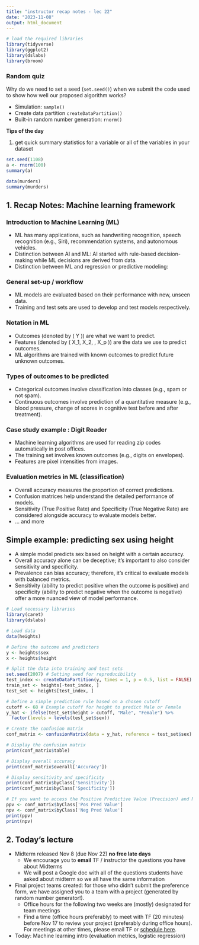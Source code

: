 ```yaml
---
title: "instructor recap notes - lec 22"
date: "2023-11-08"
output: html_document
---
```


```r
# load the required libraries
library(tidyverse)
library(ggplot2)
library(dslabs)
library(broom)
```
### Random quiz
Why do we need to set a seed (`set.seed()`) when we submit the code used to show how well our proposed algorithm works? 

- Simulation: `sample()`
- Create data partition `createDataPartition()`
- Built-in random number generation: `rnorm()`

**Tips of the day**

1. get quick summary statistics for a variable or all of the variables in your dataset
```r
set.seed(1108)
a <- rnorm(100)
summary(a)

data(murders)
summary(murders)

```


## 1. Recap Notes: Machine learning framework


### Introduction to Machine Learning (ML)

- ML has many applications, such as handwriting recognition, speech recognition (e.g., Siri), recommendation systems, and autonomous vehicles.
- Distinction between AI and ML: AI started with rule-based decision-making while ML decisions are derived from data.
- Distinction between ML and regression or predictive modeling: 

### General set-up / workflow
- ML models are evaluated based on their performance with new, unseen data.
- Training and test sets are used to develop and test models respectively.

### Notation in ML

- Outcomes (denoted by \( Y \)) are what we want to predict.
- Features (denoted by \( X_1, X_2, \ldots, X_p \)) are the data we use to predict outcomes.
- ML algorithms are trained with known outcomes to predict future unknown outcomes.

### Types of outcomes to be predicted

- Categorical outcomes involve classification into classes (e.g., spam or not spam).
- Continuous outcomes involve prediction of a quantitative measure (e.g., blood pressure, change of scores in cognitive test before and after treatment).


### Case study example : Digit Reader

- Machine learning algorithms are used for reading zip codes automatically in post offices.
- The training set involves known outcomes (e.g., digits on envelopes).
- Features are pixel intensities from images.

### Evaluation metrics in ML (classification) 

- Overall accuracy measures the proportion of correct predictions.
- Confusion matrices help understand the detailed performance of models.
- Sensitivity (True Positive Rate) and Specificity (True Negative Rate) are considered alongside accuracy to evaluate models better.
- ... and more

## Simple example: predicting sex using height

- A simple model predicts sex based on height with a certain accuracy.
- Overall accuracy alone can be deceptive; it's important to also consider sensitivity and specificity.
- Prevalence can bias accuracy; therefore, it's critical to evaluate models with balanced metrics.
- Sensitivity (ability to predict positive when the outcome is positive) and specificity (ability to predict negative when the outcome is negative) offer a more nuanced view of model performance.

```r
# Load necessary libraries
library(caret)
library(dslabs)

# Load data
data(heights)

# Define the outcome and predictors
y <- heights$sex
x <- heights$height

# Split the data into training and test sets
set.seed(2007) # Setting seed for reproducibility
test_index <- createDataPartition(y, times = 1, p = 0.5, list = FALSE)
train_set <- heights[-test_index, ]
test_set <- heights[test_index, ]

# Define a simple prediction rule based on a chosen cutoff
cutoff <- 68 # Example cutoff for height to predict Male or Female
y_hat <- ifelse(test_set$height > cutoff, "Male", "Female") %>%
  factor(levels = levels(test_set$sex))

# Create the confusion matrix
conf_matrix <- confusionMatrix(data = y_hat, reference = test_set$sex)

# Display the confusion matrix
print(conf_matrix$table)

# Display overall accuracy
print(conf_matrix$overall['Accuracy'])

# Display sensitivity and specificity
print(conf_matrix$byClass['Sensitivity'])
print(conf_matrix$byClass['Specificity'])

# If you want to access the Positive Predictive Value (Precision) and Negative Predictive Value
ppv <- conf_matrix$byClass['Pos Pred Value']
npv <- conf_matrix$byClass['Neg Pred Value']
print(ppv)
print(npv)
```


## 2. Today's lecture
- Midterm released Nov 8 (due Nov 22) **no free late days**
  - We encourage you to **email** TF / instructor the questions you have about Midterms
  - We will post a Google doc with all of the questions students have asked about midterm so we all have the same information
- Final project teams created: for those who didn't submit the preference form, we have assigned you to a team with a project (generated by random number generator!). 
  - Office hours for the following two weeks are (mostly) designated for team meetings
  - Find a time (office hours preferably) to meet with TF (20 minutes) before Nov 17 to review your project (preferably during office hours). For meetings at other times, please email TF or [schedule here](https://calendly.com/lukebenz-gei/20min?month=2023-11).
- Today: Machine learning intro (evaluation metrics, logistic regression)

